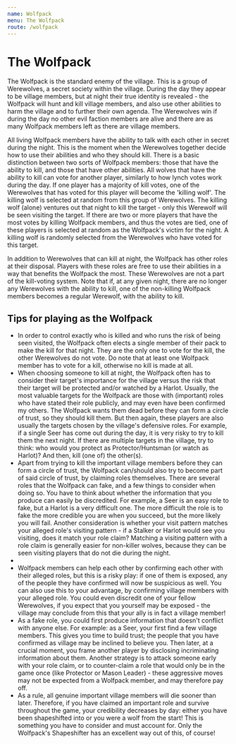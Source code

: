 ```yaml
---
name: Wolfpack
menu: The Wolfpack
route: /wolfpack
---
```


# The Wolfpack

The Wolfpack is the standard enemy of the village. This is a group of
Werewolves, a secret society within the village. During the day they
appear to be village members, but at night their true identity is
revealed - the Wolfpack will hunt and kill village members, and also use
other abilities to harm the village and to further their own agenda. The
Werewolves win if during the day no other evil faction members are alive
and there are as many Wolfpack members left as there are village
members.

All living Wolfpack members have the ability to talk with each other in
secret during the night. This is the moment when the Werewolves together
decide how to use their abilities and who they should kill. There is a
basic distinction between two sorts of Wolfpack members: those that have
the ability to kill, and those that have other abilities. All wolves
that have the ability to kill can vote for another player, similarly to
how lynch votes work during the day. If one player has a majority of
kill votes, one of the Werewolves that has voted for this player will
become the 'killing wolf'. The killing wolf is selected at random from
this group of Werewolves. The killing wolf (alone) ventures out that
night to kill the target - only this Werewolf will be seen visiting the
target. If there are two or more players that have the most votes by
killing Wolfpack members, and thus the votes are tied, one of these
players is selected at random as the Wolfpack's victim for the night. A
killing wolf is randomly selected from the Werewolves who have voted for
this target.

In addition to Werewolves that can kill at night, the Wolfpack has other
roles at their disposal. Players with these roles are free to use their
abilities in a way that benefits the Wolfpack the most. These Werewolves
are not a part of the kill-voting system. Note that if, at any given
night, there are no longer any Werewolves with the ability to kill, one
of the non-killing Wolfpack members becomes a regular Werewolf, with the
ability to kill.

## Tips for playing as the Wolfpack

  - In order to control exactly who is killed and who runs the risk of
    being seen visited, the Wolfpack often elects a single member of
    their pack to make the kill for that night. They are the only one to
    vote for the kill, the other Werewolves do not vote. Do note that at
    least one Wolfpack member has to vote for a kill, otherwise no kill
    is made at all.
  - When choosing someone to kill at night, the Wolfpack often has to
    consider their target's importance for the village versus the risk
    that their target will be protected and/or watched by a Harlot.
    Usually, the most valuable targets for the Wolfpack are those with
    (important) roles who have stated their role publicly, and may even
    have been confirmed my others. The Wolfpack wants them dead before
    they can form a circle of trust, so they should kill them. But then
    again, these players are also usually the targets chosen by the
    village's defensive roles. For example, if a single Seer has come
    out during the day, it is very risky to try to kill them the next
    night. If there are multiple targets in the village, try to think:
    who would you protect as Protector/Huntsman (or watch as Harlot)?
    And then, kill (one of) the other(s).
  - Apart from trying to kill the important village members before they
    can form a circle of trust, the Wolfpack can/should also try to
    become part of said circle of trust, by claiming roles themselves.
    There are several roles that the Wolfpack can fake, and a few things
    to consider when doing so. You have to think about whether the
    information that you produce can easily be discredited. For example,
    a Seer is an easy role to fake, but a Harlot is a very difficult
    one. The more difficult the role is to fake the more credible you
    are when you succeed, but the more likely you will fail. Another
    consideration is whether your visit pattern matches your alleged
    role's visiting pattern - if a Stalker or Harlot would see you
    visiting, does it match your role claim? Matching a visiting pattern
    with a role claim is generally easier for non-killer wolves, because
    they can be seen visiting players that do not die during the night.
  - 
  - Wolfpack members can help each other by confirming each other with
    their alleged roles, but this is a risky play: if one of them is
    exposed, any of the people they have confirmed will now be
    suspicious as well. You can also use this to your advantage, by
    confirming village members with your alleged role. You could even
    discredit one of your fellow Werewolves, if you expect that you
    yourself may be exposed - the village may conclude from this that
    your ally is in fact a village member\!
  - As a fake role, you could first produce information that doesn't
    conflict with anyone else. For example: as a Seer, your first find a
    few village members. This gives you time to build trust; the people
    that you have confirmed as village may be inclined to believe you.
    Then later, at a crucial moment, you frame another player by
    disclosing incriminating information about them. Another strategy is
    to attack someone early with your role claim, or to counter-claim a
    role that would only be in the game once (like Protector or Mason
    Leader) - these aggressive moves may not be expected from a Wolfpack
    member, and may therefore pay off.
  - As a rule, all genuine important village members will die sooner
    than later. Therefore, if you have claimed an important role and
    survive throughout the game, your credibility decreases by day:
    either you have been shapeshifted into or you were a wolf from the
    start\! This is something you have to consider and must account for.
    Only the Wolfpack's Shapeshifter has an excellent way out of this,
    of course\!
